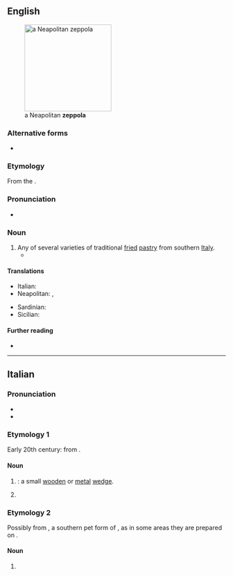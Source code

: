 ==English==
[[File:Zeppula.jpg|thumb|200px|a Neapolitan '''zeppola''']]

===Alternative forms===
* {{alter|en|zeppole}}

===Etymology===
From the {{bor|en|it|zeppola}}.

===Pronunciation===
* {{IPA|/ˈtsɛpələ/|/ˈzɛpələ/|lang=en}}

===Noun===
{{en-noun|zeppole|zeppoli}}

# Any of several varieties of traditional [[fried]] [[pastry]] from southern [[Italy]].
#* {{quote-journal|2009|January 25|Jeff Vandam|Brio Inside the Brownstones|New York Times|url=http://www.nytimes.com/2009/01/25/realestate/25livi.html
|passage=These days it might be easier to pick up a Wi-Fi signal than a rice ball or some '''zeppole''', but what’s nice is that the zeppole are still here: the neighborhood’s old guard has remained reassuringly in place.}}

====Translations====
{{trans-top|any of several varieties of fried pastry from southern Italy}}
* Italian: {{t|it|zeppola|f}}
* Neapolitan: {{t|nap|zeppola|f}}, {{t|nap|zéppola|f}}
{{trans-mid}}
* Sardinian: {{t|sc|tzìpula|f}}
* Sicilian: {{t|scn|zìppula|f}}
{{trans-bottom}}

====Further reading====
* {{pedialite}}

{{topics|en|Cakes and pastries}}

----

==Italian==
{{wikipedia|lang=it}}

===Pronunciation===
* {{IPA|/ˈtsep.po.la/|lang=it}}
* {{hyphenation|zép|po|la|lang=it}}

===Etymology 1===
Early 20th century: from {{suffix|it|zeppa|t1=wedge|ola|pos2=diminutive suffix}}.

====Noun====
{{it-noun|f}}

# {{diminutive of|zeppa|lang=it}}: a small [[wooden]] or [[metal]] [[wedge]].
# {{lb|it|uncountable|colloquial}} {{l|en|lisp}} {{gloss|mispronunciation of the sounds {{IPAchar|/s/}} and {{IPAchar|/z/}}}}
#: {{syn|it|[[sigmatismo]] {{qualifier|formal}}}}

===Etymology 2===
Possibly from {{m|it|Zeppe}}, a southern pet form of {{m|it|Giuseppe||Joseph}}, as in some areas they are prepared on {{w|St. Joseph's Day}}.

====Noun====
{{it-noun|f}}

# {{l|en|zeppola}} {{gloss|any of several varieties of fried pastry from southern Italy}}

{{topics|it|Cakes and pastries}}
